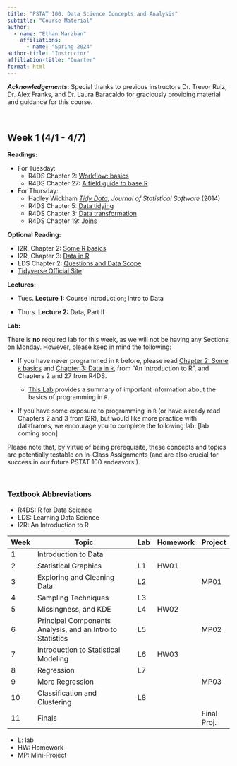 ```yaml
---
title: "PSTAT 100: Data Science Concepts and Analysis"
subtitle: "Course Material"
author:
  - name: "Ethan Marzban"
    affiliations:
      - name: "Spring 2024"
author-title: "Instructor"
affiliation-title: "Quarter"
format: html
---
```


***Acknowledgements***: Special thanks to previous instructors Dr. Trevor Ruiz, Dr. Alex Franks, and Dr. Laura Baracaldo for graciously providing material and guidance for this course.

\

::: panel-tabset
## Week 1 (4/1 - 4/7)

**Readings:**

-   For Tuesday:
    -   R4DS Chapter 2: <a href="https://r4ds.hadley.nz/workflow-basics" target="_blank">Workflow: basics</a>
    -   R4DS Chapter 27: <a href="https://r4ds.hadley.nz/base-r" target="_blank">A field guide to base R</a>

-   For Thursday:
    -   Hadley Wickham <a href="https://vita.had.co.nz/papers/tidy-data.pdf" target="_blank">*Tidy Data*</a>, *Journal of Statistical Software* (2014)
    -   R4DS Chapter 5: <a href="https://r4ds.hadley.nz/data-tidy" target="_blank">Data tidying</a>
    -   R4DS Chapter 3: <a href="https://r4ds.hadley.nz/data-transform" target="_blank">Data transformation</a>\
    -   R4DS Chapter 19: <a href="https://r4ds.hadley.nz/joins" target="_blank">Joins</a>

**Optional Reading:**

-   I2R, Chapter 2: <a href="https://intro2r.com/basics_r.html" target="_blank">Some R basics</a>
-   I2R, Chapter 3: <a href="https://intro2r.com/data_r.html" target="_blank">Data in R</a>
-   LDS Chapter 2: <a href="https://learningds.org/ch/02/data_scope_intro.html" target="_blank">Questions and Data Scope</a>
-   <a href="https://www.tidyverse.org/packages/" target="_blank">Tidyverse Official Site</a>

**Lectures:**

-   [Tues.]{.badge .rounded-pill .bg-info} **Lecture 1:** Course Introduction; Intro to Data

-   [Thurs.]{.badge .rounded-pill .bg-success} **Lecture 2:** Data, Part II 

**Lab:**

There is **no** required lab for this week, as we will not be having any Sections on Monday. However, please keep in mind the following:

-   If you have never programmed in `R` before, please read <a href="https://intro2r.com/basics_r.html" target="_blank">Chapter 2: Some `R` basics</a> and <a href="https://intro2r.com/data_r.html" target="_blank">Chapter 3: Data in `R`</a>, from "An Introduction to R", and Chapters 2 and 27 from R4DS.

    -   <a href="../Labs/Lab00/intro2r.qmd" target="_blank">This Lab</a> provides a summary of important information about the basics of programming in `R`.

-   If you have some exposure to programming in `R` (or have already read Chapters 2 and 3 from I2R), but would like more practice with dataframes, we encourage you to complete the following lab: [lab coming soon]

Please note that, by virtue of being prerequisite, these concepts and topics are potentially testable on In-Class Assignments (and are also crucial for success in our future PSTAT 100 endeavors!).

:::

\

### Textbook Abbreviations

-   R4DS: R for Data Science
-   LDS: Learning Data Science
-   I2R: An Introduction to R

| Week | Topic                                                     | Lab | Homework | Project     |
|------|-----------------------------------------------------------|-----|----------|-------------|
| 1    | Introduction to Data                                      |     |          |             |
| 2    | Statistical Graphics                                      | L1  | HW01     |             |
| 3    | Exploring and Cleaning Data                               | L2  |          | MP01        |
| 4    | Sampling Techniques                                       | L3  |          |             |
| 5    | Missingness, and KDE                                      | L4  | HW02     |             |
| 6    | Principal Components Analysis, and an Intro to Statistics | L5  |          | MP02        |
| 7    | Introduction to Statistical Modeling                      | L6  | HW03     |             |
| 8    | Regression                                                | L7  |          |             |
| 9    | More Regression                                           |     |          | MP03        |
| 10   | Classification and Clustering                             | L8  |          |             |
| 11   | Finals                                                    |     |          | Final Proj. |

-   L: lab
-   HW: Homework
-   MP: Mini-Project
